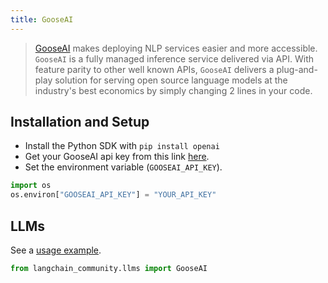 ```yaml
---
title: GooseAI
---
```


>[GooseAI](https://goose.ai) makes deploying NLP services easier and more accessible.
> `GooseAI` is a fully managed inference service delivered via API.
> With feature parity to other well known APIs, `GooseAI` delivers a plug-and-play solution
> for serving open source language models at the industry's best economics by simply
> changing 2 lines in your code.

## Installation and Setup

- Install the Python SDK with `pip install openai`
- Get your GooseAI api key from this link [here](https://goose.ai/).
- Set the environment variable (`GOOSEAI_API_KEY`).

```python
import os
os.environ["GOOSEAI_API_KEY"] = "YOUR_API_KEY"
```


## LLMs

See a [usage example](/oss/javascript/integrations/llms/gooseai).

```python
from langchain_community.llms import GooseAI
```
